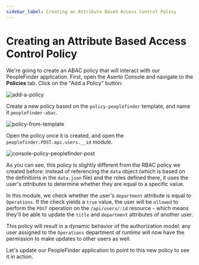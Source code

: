 ```yaml
---
sidebar_label: Creating an Attribute Based Access Control Policy
---
```


# Creating an Attribute Based Access Control Policy

We're going to create an ABAC policy that will interact with our PeopleFinder application. First, open the Aserto Console and navigate to the **Policies** tab. Click on the "Add a Policy" button:

![add-a-policy](/getting-started-acmecorp/add-a-policy.png)

Create a new policy based on the `policy-peoplefinder` template, and name it `peoplefinder-abac`.

![policy-from-template](/getting-started-acmecorp/policy-from-template.png)

Open the policy once it is created, and open the `peoplefinder.POST.api.users.__id` module.

![console-policy-peoplefinder-post](/getting-started-acmecorp/console-policy-peoplefinder-post.png)

As you can see, this policy is slightly different from the RBAC policy we created before: instead of referencing the `data` object (which is based on the definitions in the `data.json` file) and the roles defined there, it uses the user's _attributes_ to determine whether they are equal to a specific value.

In this module, we check whether the user's `department` attribute is equal to `Operations`. If the check yields a `true` value, the user will be `allowed` to perform the `POST` operation on the `/api/users/:id` resource - which means they'll be able to update the `title` and `department` attributes of another user.

This policy will result in a dynamic behavior of the authorization model: any user assigned to the `Operations` department _at runtime_ will now have the permission to make updates to other users as well.

Let's update our PeopleFinder application to point to this new policy to see it in action.
